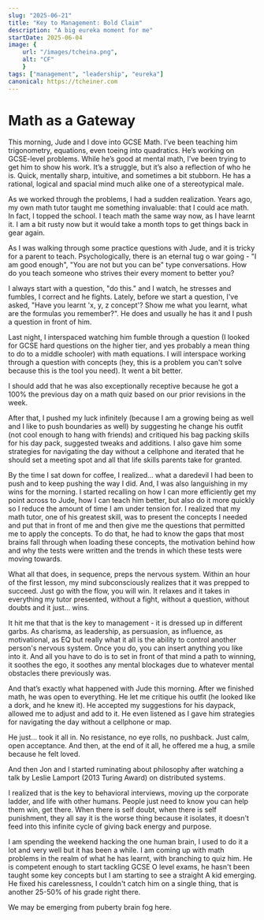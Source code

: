 ```yaml
---
slug: "2025-06-21"
title: "Key to Management: Bold Claim"
description: "A big eureka moment for me"
startDate: 2025-06-04
image: {
    url: "/images/tcheina.png",
    alt: "CF"
    }
tags: ["management", "leadership", "eureka"]
canonical: https://tcheiner.com
---
```

# Math as a Gateway

This morning, Jude and I dove into GCSE Math. I’ve been teaching him trigonometry, equations,
even toeing into quadratics.  He’s working on GCSE-level problems.  While he’s good at mental math, I’ve been
trying to get him to show his work. It’s a struggle, but it’s also a reflection of who he is.  Quick, mentally sharp,
intuitive, and sometimes a bit stubborn.  He has a rational, logical and spacial mind much alike one of a
stereotypical male.

As we worked through the problems, I had a sudden realization. Years ago, my own math tutor taught me something
invaluable: that I could ace math.  In fact, I topped the school.  I teach math the same way now, as I have learnt it.
I am a bit rusty now but it would take a month tops to get things back in gear again.

As I was walking through some practice questions with Jude, and it is tricky for a parent to teach.  Psychologically,
there is an eternal tug o war going - "I am good enough", "You are not but you can be" type conversations.  How do
you teach someone who strives their every moment to better you?

I always start with a question, "do this." and I watch, he stresses and fumbles, I correct and he fights.
Lately, before we start a question, I've asked, "Have you learnt 'x, y, z concept'?  Show me what you learnt, what
are the formulas you remember?".  He does and usually he has it and I push a question in front of him.

Last night, I interspaced watching him fumble through a question (I looked for GCSE hard questions on the higher
tier, and yes probably a mean thing to do to a middle schooler) with math equations.  I will interspace working
through a question with concepts (hey, this is a problem you can't solve because this is the tool you need).  It
went a bit better.

I should add that he was also exceptionally receptive because he got a 100% the previous day on a math quiz based on
our prior revisions in the week.

After that, I pushed my luck infinitely (because I am a growing being as well and I like to push boundaries as well)
by suggesting he change his outfit (not cool enough to hang with friends) and critiqued his bag packing skills for
his day pack, suggested tweaks and additions.  I also gave him some strategies for navigating the day without a
cellphone and iterated that he should set a meeting spot and all that life skills parents take for granted.

By the time I sat down for coffee, I realized... what a daredevil I had been to push and to keep pushing the way I did.
And, I was also languishing in my wins for the morning.  I started recalling on how I can more efficiently get my point
across to Jude, how I can teach him better, but also do it more quickly so I reduce the amount of time I am under
tension for.  I realized that my math tutor, one of his greatest skill, was to present the concepts I needed and put
that in front of me and then give me the questions that permitted me to apply the concepts.  To do that, he had to
know the gaps that most brains fall through when loading these concepts, the motivation behind how and why the tests
were written and the trends in which these tests were moving towards.

What all that does, in sequence, preps the nervous system.  Within an hour of the first lesson, my mind
subconsciously realizes that it was prepped to succeed.  Just go with the flow, you will win.  It relaxes and it
takes in everything my tutor presented, without a fight, without a question, without doubts and it just... wins.

It hit me that that is the key to management - it is dressed up in different garbs.  As charisma, as leadership, as
persuasion, as influence, as motivational, as EQ but really what it all is the ability to control another person's
nervous system.  Once you do, you can insert anything you like into it.  And all you have to do is to set in front
of that mind a path to winning, it soothes the ego, it soothes any mental blockages due to whatever mental obstacles
there previously was.

And that’s exactly what happened with Jude this morning. After we finished math, he was open to everything. He let me
critique his outfit (he looked like a dork, and he knew it). He accepted my suggestions for his daypack, allowed me
to adjust and add to it. He even listened as I gave him strategies for navigating the day without a cellphone or map.

He just… took it all in. No resistance, no eye rolls, no pushback. Just calm, open acceptance. And then, at the end of
it all, he offered me a hug, a smile because he felt loved.

And then Jon and I started ruminating about philosophy after watching a talk by Leslie Lamport (2013 Turing Award)
on distributed systems.

I realized that is the key to behavioral interviews, moving up the corporate ladder, and life with other humans.
People just need to know you can help them win, get there.  When there is self doubt, when there is self punishment,
they all say it is the worse thing because it isolates, it doesn't feed into this infinite cycle of giving back
energy and purpose.

I am spending the weekend hacking the one human brain, I used to do it a lot and very well but it has been a while.
I am coming up with math problems in the realm of what he has learnt, with branching to quiz him.  He is competent
enough to start tackling GCSE O level exams, he hasn't been taught some key concepts but I am starting to see a
straight A kid emerging.  He fixed his carelessness, I couldn't catch him on a single thing, that is another 25-50%
of his grade right there.

We may be emerging from puberty brain fog here.




